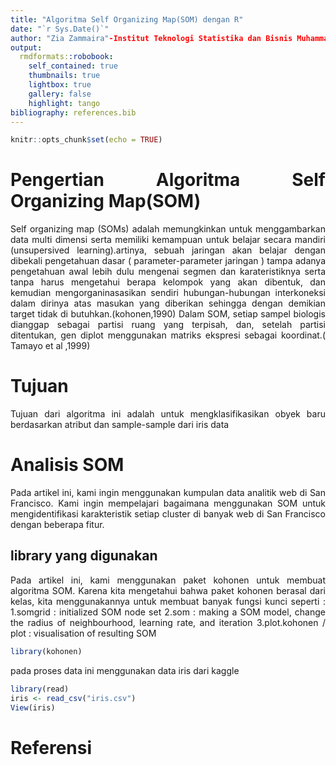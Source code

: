 ```yaml
---
title: "Algoritma Self Organizing Map(SOM) dengan R"
date: "`r Sys.Date()`"
author: "Zia Zammaira"-Institut Teknologi Statistika dan Bisnis Muhammadiyah
output:
  rmdformats::robobook:
    self_contained: true
    thumbnails: true
    lightbox: true
    gallery: false
    highlight: tango
bibliography: references.bib
---
```


```{=html}
<style>
body{ 
text-align: justify}
</style>
```
```r
knitr::opts_chunk$set(echo = TRUE)
```

# Pengertian Algoritma Self Organizing Map(SOM) 
Self organizing map (SOMs) adalah memungkinkan untuk menggambarkan data multi dimensi serta memiliki kemampuan untuk belajar secara mandiri (unsupersived learning).artinya, sebuah jaringan akan belajar dengan dibekali pengetahuan dasar ( parameter-parameter jaringan ) tampa adanya pengetahuan awal lebih dulu mengenai segmen dan karateristiknya serta tanpa harus mengetahui berapa kelompok  yang akan dibentuk, dan kemudian mengorganinasasikan sendiri hubungan-hubungan interkoneksi dalam dirinya atas masukan yang diberikan sehingga dengan demikian target tidak di butuhkan.(kohonen,1990)
Dalam SOM, setiap sampel biologis dianggap sebagai partisi ruang yang terpisah, dan, setelah partisi ditentukan, gen diplot menggunakan matriks ekspresi sebagai koordinat.( Tamayo et al ,1999)

# Tujuan 
Tujuan dari algoritma ini adalah untuk mengklasifikasikan obyek baru berdasarkan atribut dan sample-sample dari iris data

# Analisis SOM
Pada artikel ini, kami ingin menggunakan kumpulan data analitik web di San Francisco. Kami ingin mempelajari bagaimana menggunakan SOM untuk mengidentifikasi karakteristik setiap cluster di banyak web di San Francisco dengan beberapa fitur.

## library yang digunakan
Pada artikel ini, kami menggunakan paket kohonen untuk membuat algoritma SOM. Karena kita mengetahui bahwa paket kohonen berasal dari kelas, kita menggunakannya untuk membuat banyak fungsi kunci seperti :
1.somgrid : initialized SOM node set
2.som : making a SOM model, change the radius of neighbourhood, learning rate, and iteration
3.plot.kohonen / plot : visualisation of resulting SOM

```r
library(kohonen)
```
pada proses data ini menggunakan data iris dari kaggle


```r
library(read)
iris <- read_csv("iris.csv")
View(iris)
```























# Referensi







 
